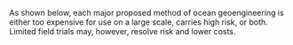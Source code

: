 

As shown below, each major proposed method of ocean geoengineering is either too expensive for use on a large scale, carries high risk, or both. Limited field trials may, however, resolve risk and lower costs.
